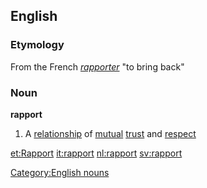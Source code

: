 ==English==
===Etymology===
From the French ''[[rapporter]]'' "to bring back"

===Noun===
'''rapport'''
#A [[relationship]] of [[mutual]] [[trust]] and [[respect]]
[[Category:English nouns]]

[[et:Rapport]]
[[it:rapport]]
[[nl:rapport]]
[[sv:rapport]]